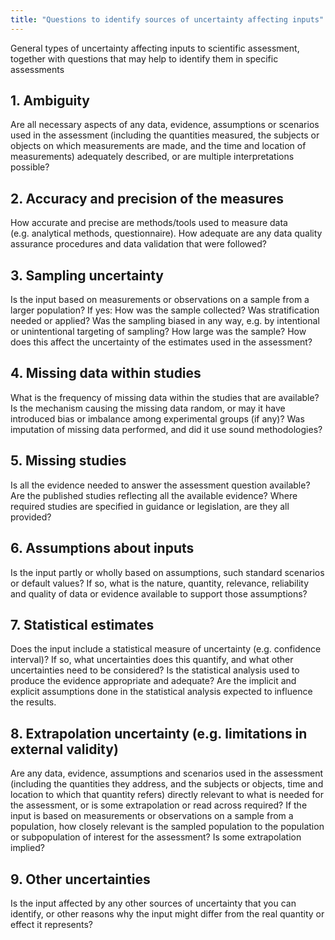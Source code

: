 ```yaml
---
title: "Questions to identify sources of uncertainty affecting inputs"
---
```


General types of uncertainty affecting inputs to scientific assessment, together with questions that may help to identify them in specific assessments


::: {.callout-tip collapse="true" appearance="minimal"}
## 1. Ambiguity
Are all necessary aspects of any data, evidence, assumptions or scenarios used in the assessment (including the quantities measured, the subjects or objects on which measurements are made, and the time and location of measurements) adequately described, or are multiple interpretations possible?

:::

::: {.callout-tip collapse="true" appearance="minimal"}
## 2. Accuracy and precision of the measures

How accurate and precise are methods/tools used to measure data (e.g. analytical methods, questionnaire). How adequate are any data quality assurance procedures and data validation that were followed?

:::

::: {.callout-tip collapse="true" appearance="minimal"}
## 3. Sampling uncertainty

Is the input based on measurements or observations on a sample from a larger population? If yes: How was the sample collected? Was stratification needed or applied? Was the sampling biased in any way, e.g. by intentional or unintentional targeting of sampling? How large was the sample? How does this affect the uncertainty of the estimates used in the assessment?

:::

::: {.callout-tip collapse="true" appearance="minimal"}
## 4. Missing data within studies

What is the frequency of missing data within the studies that are available? Is the mechanism causing the missing data random, or may it have introduced bias or imbalance among experimental groups (if any)? Was imputation of missing data performed, and did it use sound methodologies?

:::

::: {.callout-tip collapse="true" appearance="minimal"}
## 5. Missing studies

Is all the evidence needed to answer the assessment question available? Are the published studies reflecting all the available evidence? Where required studies are specified in guidance or legislation, are they all provided?

:::

::: {.callout-tip collapse="true" appearance="minimal"}
## 6. Assumptions about inputs

Is the input partly or wholly based on assumptions, such standard scenarios or default values? If so, what is the nature, quantity, relevance, reliability and quality of data or evidence available to support those assumptions?

:::

::: {.callout-tip collapse="true" appearance="minimal"}
## 7. Statistical estimates

Does the input include a statistical measure of uncertainty (e.g. confidence interval)? If so, what uncertainties does this quantify, and what other uncertainties need to be considered? Is the statistical analysis used to produce the evidence appropriate and adequate? Are the implicit and explicit assumptions done in the statistical analysis expected to influence the results. 

:::

::: {.callout-tip collapse="true" appearance="minimal"}
## 8. Extrapolation uncertainty (e.g. limitations in external validity)

Are any data, evidence, assumptions and scenarios used in the assessment (including the quantities they address, and the subjects or objects, time and location to which that quantity refers) directly relevant to what is needed for the assessment, or is some extrapolation or read across required? If the input is based on measurements or observations on a sample from a population, how closely relevant is the sampled population to the population or subpopulation of interest for the assessment? Is some extrapolation implied?

:::

::: {.callout-tip collapse="true" appearance="minimal"}
## 9. Other uncertainties

Is the input affected by any other sources of uncertainty that you can identify, or other reasons why the input might differ from the real quantity or effect it represents?

:::

